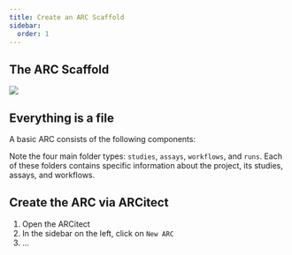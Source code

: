 ```yaml
---
title: Create an ARC Scaffold
sidebar:
  order: 1
---
```




## The ARC Scaffold

![](@images/start-here/newDPfigures/arc-scaffold.svg)


## Everything is a file

A basic ARC consists of the following components:


<BaseArc />

Note the four main folder types: `studies`, `assays`, `workflows`, and `runs`. Each of these folders contains specific information about the project, its studies, assays, and workflows.

## Create the ARC via ARCitect


<Steps>

1. Open the ARCitect
2. In the sidebar on the left, click on `New ARC`
3. ...

</Steps>
